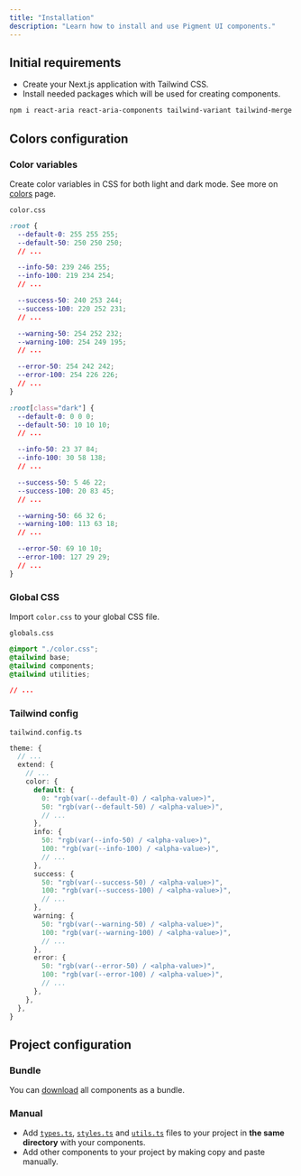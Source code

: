 ```yaml
---
title: "Installation"
description: "Learn how to install and use Pigment UI components."
---
```


## Initial requirements

- Create your Next.js application with Tailwind CSS.
- Install needed packages which will be used for creating components.

```bash
npm i react-aria react-aria-components tailwind-variant tailwind-merge @radix-ui/react-slot @radix-ui/react-icons
```

## Colors configuration

<Steps>

### Color variables

Create color variables in CSS for both light and dark mode. See more on [colors](/docs/overview/colors) page.

`color.css`

```css
:root {
  --default-0: 255 255 255;
  --default-50: 250 250 250;
  // ...

  --info-50: 239 246 255;
  --info-100: 219 234 254;
  // ...

  --success-50: 240 253 244;
  --success-100: 220 252 231;
  // ...

  --warning-50: 254 252 232;
  --warning-100: 254 249 195;
  // ...

  --error-50: 254 242 242;
  --error-100: 254 226 226;
  // ...
}

:root[class="dark"] {
  --default-0: 0 0 0;
  --default-50: 10 10 10;
  // ...

  --info-50: 23 37 84;
  --info-100: 30 58 138;
  // ...

  --success-50: 5 46 22;
  --success-100: 20 83 45;
  // ...

  --warning-50: 66 32 6;
  --warning-100: 113 63 18;
  // ...

  --error-50: 69 10 10;
  --error-100: 127 29 29;
  // ...
}
```

### Global CSS

Import `color.css` to your global CSS file.

`globals.css`

```css
@import "./color.css";
@tailwind base;
@tailwind components;
@tailwind utilities;

// ...
```

### Tailwind config

`tailwind.config.ts`

```ts
theme: {
  // ...
  extend: {
    // ...
    color: {
      default: {
        0: "rgb(var(--default-0) / <alpha-value>)",
        50: "rgb(var(--default-50) / <alpha-value>)",
        // ...
      },
      info: {
        50: "rgb(var(--info-50) / <alpha-value>)",
        100: "rgb(var(--info-100) / <alpha-value>)",
        // ...
      },
      success: {
        50: "rgb(var(--success-50) / <alpha-value>)",
        100: "rgb(var(--success-100) / <alpha-value>)",
        // ...
      },
      warning: {
        50: "rgb(var(--warning-50) / <alpha-value>)",
        100: "rgb(var(--warning-100) / <alpha-value>)",
        // ...
      },
      error: {
        50: "rgb(var(--error-50) / <alpha-value>)",
        100: "rgb(var(--error-100) / <alpha-value>)",
        // ...
      },
    },
  },
}
```

</Steps>

## Project configuration

### Bundle

You can [download](https://download-directory.github.io/?url=https://github.com/pigment-ui/pui-web/tree/main/src/ui) all components as a bundle.

### Manual

- Add [`types.ts`](https://github.com/pigment-ui/pui-web/blob/main/src/ui/types.ts), [`styles.ts`](https://github.com/pigment-ui/pui-web/blob/main/src/ui/styles.ts) and [`utils.ts`](https://github.com/pigment-ui/pui-web/blob/main/src/ui/utils.ts) files to your project in **the same directory** with your components.
- Add other components to your project by making copy and paste manually.
